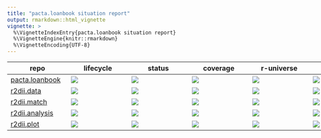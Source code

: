 ```yaml
---
title: "pacta.loanbook situation report"
output: rmarkdown::html_vignette
vignette: >
  %\VignetteIndexEntry{pacta.loanbook situation report}
  %\VignetteEngine{knitr::rmarkdown}
  %\VignetteEncoding{UTF-8}
---
```


<style>
div#sitrep { min-width: 1000px; }
div#sitrep th { min-width: 125px; }
</style>

<div id="sitrep">

| repo | lifecycle | status | coverage | r-universe | CRAN | dev | maintainer |
| ---- | --------- | ------ | -------- | ---------- | ---- | --- | ---------- |
| [pacta.loanbook](https://rmi-pacta.github.io/pacta.loanbook/) | [![](https://img.shields.io/badge/lifecycle-stable-none.svg?labelColor=%23444d56&amp;color=%2334d058)](https://lifecycle.r-lib.org/articles/stages.html#stable) | [![](https://github.com/RMI-PACTA/pacta.loanbook/actions/workflows/R-CMD-check.yaml/badge.svg?branch=main)](https://github.com/RMI-PACTA/pacta.loanbook/actions/workflows/R-CMD-check.yaml?query=branch%3Amain) | [![](https://img.shields.io/codecov/c/github/rmi-pacta/pacta.loanbook/main)](https://app.codecov.io/gh/RMI-PACTA/pacta.loanbook?branch=main) | [![](https://rmi-pacta.r-universe.dev/badges/pacta.loanbook)](https://rmi-pacta.r-universe.dev/pacta.loanbook) | [![](https://www.r-pkg.org/badges/version/pacta.loanbook)](https://CRAN.R-project.org/package=pacta.loanbook) | [![](https://img.shields.io/github/r-package/v/rmi-pacta/pacta.loanbook/main?label=version&amp;labelColor=%23444d56&amp;color=%2334d058)](https://github.com/RMI-PACTA/pacta.loanbook/blob/main/DESCRIPTION) | [![](https://img.shields.io/badge/dynamic/json?label=codeowner&amp;query=codeownerInfo.ownersForFile&amp;url=https%3A%2F%2Fgithub.com%2Frmi-pacta%2Fpacta.loanbook%2Fdeferred-metadata%2Fmain%2F.github%2FCODEOWNERS)](https://github.com/RMI-PACTA/pacta.loanbook/blob/main/.github/CODEOWNERS) |
| [r2dii.data](https://rmi-pacta.github.io/r2dii.data/) | [![](https://img.shields.io/badge/lifecycle-stable-none.svg?labelColor=%23444d56&amp;color=%2334d058)](https://lifecycle.r-lib.org/articles/stages.html#stable) | [![](https://github.com/RMI-PACTA/r2dii.data/actions/workflows/R.yml/badge.svg?branch=main)](https://github.com/RMI-PACTA/r2dii.data/actions/workflows/R.yml?query=branch%3Amain) | [![](https://img.shields.io/codecov/c/github/rmi-pacta/r2dii.data/main)](https://app.codecov.io/gh/RMI-PACTA/r2dii.data?branch=main) | [![](https://rmi-pacta.r-universe.dev/badges/r2dii.data)](https://rmi-pacta.r-universe.dev/r2dii.data) | [![](https://www.r-pkg.org/badges/version/r2dii.data)](https://CRAN.R-project.org/package=r2dii.data) | [![](https://img.shields.io/github/r-package/v/rmi-pacta/r2dii.data/main?label=version&amp;labelColor=%23444d56&amp;color=%2334d058)](https://github.com/RMI-PACTA/r2dii.data/blob/main/DESCRIPTION) | [![](https://img.shields.io/badge/dynamic/json?label=codeowner&amp;query=codeownerInfo.ownersForFile&amp;url=https%3A%2F%2Fgithub.com%2Frmi-pacta%2Fr2dii.data%2Fdeferred-metadata%2Fmain%2F.github%2FCODEOWNERS)](https://github.com/RMI-PACTA/r2dii.data/blob/main/.github/CODEOWNERS) |
| [r2dii.match](https://rmi-pacta.github.io/r2dii.match/) | [![](https://img.shields.io/badge/lifecycle-stable-none.svg?labelColor=%23444d56&amp;color=%2334d058)](https://lifecycle.r-lib.org/articles/stages.html#stable) | [![](https://github.com/RMI-PACTA/r2dii.match/actions/workflows/R.yml/badge.svg?branch=main)](https://github.com/RMI-PACTA/r2dii.match/actions/workflows/R.yml?query=branch%3Amain) | [![](https://img.shields.io/codecov/c/github/rmi-pacta/r2dii.match/main)](https://app.codecov.io/gh/RMI-PACTA/r2dii.match?branch=main) | [![](https://rmi-pacta.r-universe.dev/badges/r2dii.match)](https://rmi-pacta.r-universe.dev/r2dii.match) | [![](https://www.r-pkg.org/badges/version/r2dii.match)](https://CRAN.R-project.org/package=r2dii.match) | [![](https://img.shields.io/github/r-package/v/rmi-pacta/r2dii.match/main?label=version&amp;labelColor=%23444d56&amp;color=%2334d058)](https://github.com/RMI-PACTA/r2dii.match/blob/main/DESCRIPTION) | [![](https://img.shields.io/badge/dynamic/json?label=codeowner&amp;query=codeownerInfo.ownersForFile&amp;url=https%3A%2F%2Fgithub.com%2Frmi-pacta%2Fr2dii.match%2Fdeferred-metadata%2Fmain%2F.github%2FCODEOWNERS)](https://github.com/RMI-PACTA/r2dii.match/blob/main/.github/CODEOWNERS) |
| [r2dii.analysis](https://rmi-pacta.github.io/r2dii.analysis/) | [![](https://img.shields.io/badge/lifecycle-stable-none.svg?labelColor=%23444d56&amp;color=%2334d058)](https://lifecycle.r-lib.org/articles/stages.html#stable) | [![](https://github.com/RMI-PACTA/r2dii.analysis/actions/workflows/R.yml/badge.svg?branch=main)](https://github.com/RMI-PACTA/r2dii.analysis/actions/workflows/R.yml?query=branch%3Amain) | [![](https://img.shields.io/codecov/c/github/rmi-pacta/r2dii.analysis/main)](https://app.codecov.io/gh/RMI-PACTA/r2dii.analysis?branch=main) | [![](https://rmi-pacta.r-universe.dev/badges/r2dii.analysis)](https://rmi-pacta.r-universe.dev/r2dii.analysis) | [![](https://www.r-pkg.org/badges/version/r2dii.analysis)](https://CRAN.R-project.org/package=r2dii.analysis) | [![](https://img.shields.io/github/r-package/v/rmi-pacta/r2dii.analysis/main?label=version&amp;labelColor=%23444d56&amp;color=%2334d058)](https://github.com/RMI-PACTA/r2dii.analysis/blob/main/DESCRIPTION) | [![](https://img.shields.io/badge/dynamic/json?label=codeowner&amp;query=codeownerInfo.ownersForFile&amp;url=https%3A%2F%2Fgithub.com%2Frmi-pacta%2Fr2dii.analysis%2Fdeferred-metadata%2Fmain%2F.github%2FCODEOWNERS)](https://github.com/RMI-PACTA/r2dii.analysis/blob/main/.github/CODEOWNERS) |
| [r2dii.plot](https://rmi-pacta.github.io/r2dii.plot/) | [![](https://img.shields.io/badge/lifecycle-experimental-orange.svg)](https://lifecycle.r-lib.org/articles/stages.html) | [![](https://github.com/RMI-PACTA/r2dii.plot/actions/workflows/R.yml/badge.svg?branch=main)](https://github.com/RMI-PACTA/r2dii.plot/actions/workflows/R.yml?query=branch%3Amain) | [![](https://img.shields.io/codecov/c/github/rmi-pacta/r2dii.plot/main)](https://app.codecov.io/gh/RMI-PACTA/r2dii.plot?branch=main) | [![](https://rmi-pacta.r-universe.dev/badges/r2dii.plot)](https://rmi-pacta.r-universe.dev/r2dii.plot) | [![](https://www.r-pkg.org/badges/version/r2dii.plot)](https://CRAN.R-project.org/package=r2dii.plot) | [![](https://img.shields.io/github/r-package/v/rmi-pacta/r2dii.plot/main?label=version&amp;labelColor=%23444d56&amp;color=%2334d058)](https://github.com/RMI-PACTA/r2dii.plot/blob/main/DESCRIPTION) | [![](https://img.shields.io/badge/dynamic/json?label=codeowner&amp;query=codeownerInfo.ownersForFile&amp;url=https%3A%2F%2Fgithub.com%2Frmi-pacta%2Fr2dii.plot%2Fdeferred-metadata%2Fmain%2F.github%2FCODEOWNERS)](https://github.com/RMI-PACTA/r2dii.plot/blob/main/.github/CODEOWNERS) |

</div>
